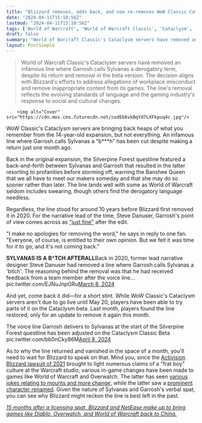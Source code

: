 ```yaml
---
title: "Blizzard removes, adds back, and now re-removes WoW Classic Cataclysm line where Garrosh calls Sylvanas a 'b***h,' despite MMO lead swearing it was 'not coming back'"
date: "2024-04-11T15:10:56Z"
lastmod: "2024-04-11T15:10:56Z"
tags: ['World of Warcraft', 'World of Warcraft Classic', 'Cataclysm', 'Sylvanas', 'Garrosh', 'Blizzard', 'Gaming', 'Controversial Language', 'Gender Politics', 'Blizzard Lawsuit', 'Overwatch']
draft: false
summary: "World of Warcraft Classic's Cataclysm servers have removed an infamous line where Garrosh calls Sylvanas a derogatory term, despite its return and removal in the beta version. The decision aligns with Blizzard's efforts to address allegations of workplace misconduct and remove inappropriate content from its games. The line's removal reflects the evolving standards of language and the gaming industry's response to social and cultural changes."
layout: PostSimple
---
```

> World of Warcraft Classic's Cataclysm servers have removed an infamous line where Garrosh calls Sylvanas a derogatory term, despite its return and removal in the beta version. The decision aligns with Blizzard's efforts to address allegations of workplace misconduct and remove inappropriate content from its games. The line's removal reflects the evolving standards of language and the gaming industry's response to social and cultural changes.


        <img alt="Cover" src="https://cdn.mos.cms.futurecdn.net/codEb6vkBqYd7LXFkpuq4c.jpg"/>
        
WoW Classic's Cataclysm servers are bringing back heaps of what you remember from the 14-year-old expansion, but not everything. An infamous line where Garrosh calls Sylvanas a "b***h" has been cut despite making a return just one month ago.

Back in the original expansion, the Silverpine Forest questline featured a back-and-forth between Sylvanas and Garrosh that resulted in the latter resorting to profanities before storming off, warning the Banshee Queen that we all have to meet our makers someday and that she may do so sooner rather than later. The line lands well with some as World of Warcraft seldom includes swearing, though others find the derogatory language needless. 

Regardless, the line stood for around 10 years before Blizzard first removed it in 2020. For the narrative lead of the time, Steve Danuser, Garrosh's point of view comes across as ["just fine"](https://x.com/SteveDanuser/status/1298728022653075456) after the edit.

"I make no apologies for removing the word," he says in reply to one fan. "Everyone, of course, is entitled to their own opinion. But we felt it was time for it to go, and it's not coming back."

𝐒𝐘𝐋𝐕𝐀𝐍𝐀𝐒 𝐈𝐒 𝐀 𝐁*𝐓𝐂𝐇 𝐀𝐅𝐓𝐄𝐑𝐀𝐋𝐋Back in 2020, former lead narrative designer Steve Danuser had removed a line where Garrosh calls Sylvanas a 'bitch'. The reasoning behind the removal was that he had received feedback from a team member after the voice line… pic.twitter.com/EJNuJnpORu[March 8, 2024](https://twitter.com/N_Tys26/status/1766198235700580807)

And yet, come back it did—for a short stint. While WoW Classic's Cataclysm servers aren't due to go live until May 20, players have been able to try parts of it on the Cataclysm beta. Last month, players found the line restored, only for an update to remove it again this month.

The voice line Garrosh delivers to Sylvanas at the start of the Silverpine Forest questline has been adjusted on the Cataclysm Classic Beta pic.twitter.com/bb0nCky86M[April 8, 2024](https://twitter.com/MrGMYT/status/1777441430958469280)

As to why the line returned and vanished in the space of a month, you'll need to wait for Blizzard to speak on that. Mind you, since the [Activision Blizzard lawsuit of 2021](https://www.gamesradar.com/the-activision-blizzard-lawsuit-explained/) brought to light numerous claims of a "frat boy" culture at the Warcraft studio, various in-game changes have been made to games like World of Warcraft and Overwatch. The latter has seen [various jokes relating to mounts and more change](https://www.gamespot.com/articles/wow-patch-9-1-5-continues-to-rename-old-content-in-wake-of-sexual-harassment-lawsuit/1100-6496430/), while the latter saw a [prominent character renamed](https://www.gamesradar.com/overwatchs-mccree-officially-changes-his-name-to-make-things-right/). Given the nature of Sylvanas and Garrosh's verbal spat, you can see why Blizzard might reckon the line is best left in the past.

[<em>15 months after a licensing spat, Blizzard and NetEase make up to bring games like Diablo, Overwatch, and World of Warcraft back to China.</em>](https://www.gamesradar.com/15-months-after-a-licensing-spat-blizzard-and-netease-make-up-to-bring-games-like-diablo-overwatch-and-world-of-warcraft-back-to-china/)
        